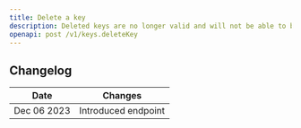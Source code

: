 ```yaml
---
title: Delete a key
description: Deleted keys are no longer valid and will not be able to be used to authenticate requests.
openapi: post /v1/keys.deleteKey
---
```


## Changelog

| Date        | Changes             |
|-------------|---------------------|
| Dec 06 2023 | Introduced endpoint |
